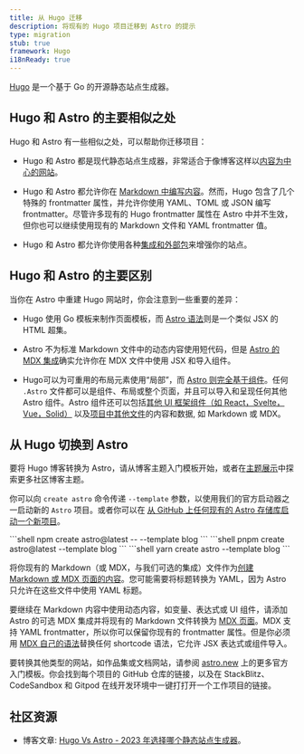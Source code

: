 ```yaml
---
title: 从 Hugo 迁移
description: 将现有的 Hugo 项目迁移到 Astro 的提示
type: migration
stub: true
framework: Hugo
i18nReady: true
---
```



[Hugo](https://gohugo.io) 是一个基于 Go 的开源静态站点生成器。

## Hugo 和 Astro 的主要相似之处

Hugo 和 Astro 有一些相似之处，可以帮助你迁移项目：

- Hugo 和 Astro 都是现代静态站点生成器，非常适合于像博客这样以[内容为中心的网站](/zh-cn/concepts/why-astro/#以内容为中心)。

- Hugo 和 Astro 都允许你在 [Markdown 中编写内容](/zh-cn/guides/content/#markdown-创作)。然而，Hugo 包含了几个特殊的 frontmatter 属性，并允许你使用 YAML、TOML 或 JSON 编写 frontmatter。尽管许多现有的 Hugo frontmatter 属性在 Astro 中并不生效，但你也可以继续使用现有的 Markdown 文件和 YAML frontmatter 值。

- Hugo 和 Astro 都允许你使用各种[集成和外部包](https://astro.build/integrations/)来增强你的站点。

## Hugo 和 Astro 的主要区别

当你在 Astro 中重建 Hugo 网站时，你会注意到一些重要的差异：

- Hugo 使用 Go 模板来制作页面模板，而 [Astro 语法](/zh-cn/core-concepts/astro-components/)则是一个类似 JSX 的 HTML 超集。

- Astro 不为标准 Markdown 文件中的动态内容使用短代码，但是 [Astro 的 MDX 集成](/zh-cn/guides/integrations-guide/mdx/)确实允许你在 MDX 文件中使用 JSX 和导入组件。

- Hugo可以为可重用的布局元素使用“局部”，而 [Astro 则完全基于组件](/zh-cn/core-concepts/astro-components/)。任何 `.Astro` 文件都可以是组件、布局或整个页面，并且可以导入和呈现任何其他 Astro 组件。Astro 组件还可以包括[其他 UI 框架组件（如 React，Svelte，Vue，Solid）](/zh-cn/core-concepts/framework-components/) 以及[项目中其他文件](/zh-cn/guides/imports/)的内容和数据, 如 Markdown 或 MDX。

## 从 Hugo 切换到 Astro

要将 Hugo 博客转换为 Astro，请从博客主题入门模板开始，或者在[主题展示](https://astro.build/themes/)中探索更多社区博客主题。

你可以向 `create astro` 命令传递 `--template` 参数，以使用我们的官方启动器之一启动新的 `Astro` 项目。或者你可以在 [从 GitHub 上任何现有的 Astro 存储库启动一个新项目](/zh-cn/install/auto/#入门模板)。

<PackageManagerTabs>
  <Fragment slot="npm">
  ```shell
  npm create astro@latest -- --template blog
  ```
  </Fragment>
  <Fragment slot="pnpm">
  ```shell
  pnpm create astro@latest --template blog
  ```
  </Fragment>
  <Fragment slot="yarn">
  ```shell
  yarn create astro --template blog
  ```
  </Fragment>
</PackageManagerTabs>

将你现有的 Markdown（或 MDX，与我们可选的集成）文件作为[创建 Markdown 或 MDX 页面的内容](/zh-cn/guides/markdown-content/)。您可能需要将标题转换为 YAML，因为 Astro 只允许在这些文件中使用 YAML 标题。

要继续在 Markdown 内容中使用动态内容，如变量、表达式或 UI 组件，请添加 Astro 的可选 MDX 集成并将现有的 Markdown 文件转换为 [MDX 页面](/zh-cn/guides/markdown-content/)。MDX 支持 YAML frontmatter，所以你可以保留你现有的 frontmatter 属性。但是你必须用 [MDX 自己的语法](https://mdxjs.com/docs/what-is-mdx/#mdx-syntax)替换任何 shortcode 语法，它允许 JSX 表达式或组件导入。

要转换其他类型的网站，如作品集或文档网站，请参阅 [astro.new](https://astro.new) 上的更多官方入门模板。你会找到每个项目的 GitHub 仓库的链接，以及在 StackBlitz、CodeSandbox 和 Gitpod 在线开发环境中一键打打开一个工作项目的链接。

## 社区资源

- 博客文章: [Hugo Vs Astro - 2023 年选择哪个静态站点生成器](https://onebite.dev/hugo-vs-astro-which-static-site-generator-to-choose-in-2023/)。
